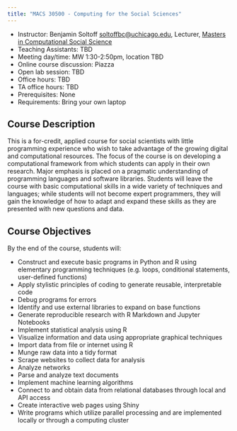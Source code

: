 ```yaml
---
title: "MACS 30500 - Computing for the Social Sciences"
---
```


* Instructor: Benjamin Soltoff [soltoffbc@uchicago.edu](mailto:soltoffbc@uchicago.edu), Lecturer, [Masters in Computational Social Science](http://macss.uchicago.edu)
* Teaching Assistants: TBD
* Meeting day/time: MW 1:30-2:50pm, location TBD
* Online course discussion: Piazza
* Open lab session: TBD
* Office hours: TBD
* TA office hours: TBD
* Prerequisites: None
* Requirements: Bring your own laptop

## Course Description

This is a for-credit, applied course for social scientists with little programming experience who wish to take advantage of the growing digital and computational resources. The focus of the course is on developing a computational framework from which students can apply in their own research. Major emphasis is placed on a pragmatic understanding of programming languages and software libraries. Students will leave the course with basic computational skills in a wide variety of techniques and languages; while students will not become expert programmers, they will gain the knowledge of how to adapt and expand these skills as they are presented with new questions and data.

## Course Objectives

By the end of the course, students will:

* Construct and execute basic programs in Python and R using elementary programming techniques (e.g. loops, conditional statements, user-defined functions)
* Apply stylistic principles of coding to generate reusable, interpretable code
* Debug programs for errors
* Identify and use external libraries to expand on base functions
* Generate reproducible research with R Markdown and Jupyter Notebooks
* Implement statistical analysis using R
* Visualize information and data using appropriate graphical techniques
* Import data from file or internet using R
* Munge raw data into a tidy format
* Scrape websites to collect data for analysis
* Analyze networks
* Parse and analyze text documents
* Implement machine learning algorithms
* Connect to and obtain data from relational databases through local and API access
* Create interactive web pages using Shiny
* Write programs which utilize parallel processing and are implemented locally or through a computing cluster







